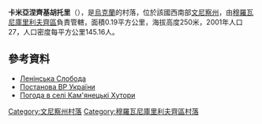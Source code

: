 {{coord|48|42|43|N|27|44|34|E|scale:30000|display=title}}

'''卡米亞涅齊基胡托里'''（{{lang-uk|Кам'янецькі Хутори}}），是[[烏克蘭|烏克蘭]]的村落，位於該國西南部[[文尼察州|文尼察州]]，由[[穆羅瓦尼庫里利夫齊區|穆羅瓦尼庫里利夫齊區]]負責管轄，面積0.19平方公里，海拔高度250米，2001年人口27，人口密度每平方公里145.16人。

==參考資料==
* [http://w1.c1.rada.gov.ua/pls/z7502/A005?rdat1=03.08.2013&rf7571=2451 Ленінська Слобода]{{dead link|date=2017年11月 |bot=InternetArchiveBot |fix-attempted=yes }}
*[http://w1.c1.rada.gov.ua/pls/z7503/A036?rdat1=25.05.2016&vf7551=2193 Постанова ВР України]{{Wayback|url=http://w1.c1.rada.gov.ua/pls/z7503/A036?rdat1=25.05.2016&vf7551=2193 |date=20160701203726 }}
* [http://weather.in.ua/ua/vinnickaja/13217 Погода в селі Кам'янецькі Хутори] {{Wayback|url=http://weather.in.ua/ua/vinnickaja/13217 |date=20160701211219 }}

[[Category:文尼察州村落|Category:文尼察州村落]]
[[Category:穆羅瓦尼庫里利夫齊區村落|Category:穆羅瓦尼庫里利夫齊區村落]]


{{Vinnytsia-geo-stub}}